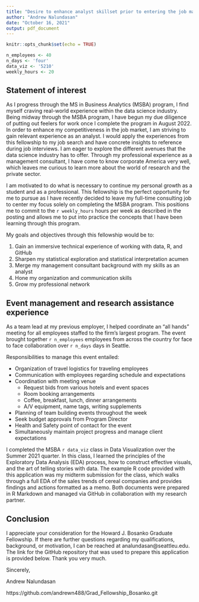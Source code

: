 ```yaml
---
title: "Desire to enhance analyst skillset prior to entering the job market"
author: "Andrew Nalundasan"
date: "October 16, 2021"
output: pdf_document
---
```


```r
knitr::opts_chunk$set(echo = TRUE)
```

```r
n_employees <- 40
n_days <- 'four'
data_viz <- '5210'
weekly_hours <- 20
```

## Statement of interest 

As I progress through the MS in Business Analytics (MSBA) program, I find myself craving real-world experience within the data science industry. Being midway through the MSBA program, I have begun my due diligence of putting out feelers for work once I complete the program in August 2022. In order to enhance my competitiveness in the job market, I am striving to gain relevant experience as an analyst. I would apply the experiences from this fellowship to my job search and have concrete insights to reference during job interviews. I am eager to explore the different avenues that the data science industry has to offer. Through my professional experience as a management consultant, I have come to know corporate America very well, which leaves me curious to learn more about the world of research and the private sector. 

I am motivated to do what is necessary to continue my personal growth as a student and as a professional. This fellowship is the perfect opportunity for me to pursue as I have recently decided to leave my full-time consulting job to center my focus solely on completing the MSBA program. This positions me to commit to the `r weekly_hours` hours per week as described in the posting and allows me to put into practice the concepts that I have been learning through this program.

My goals and objectives through this fellowship would be to: 

1. Gain an immersive technical experience of working with data, R, and GitHub
2. Sharpen my statistical exploration and statistical interpretation acumen
3. Merge my management consultant background with my skills as an analyst
4. Hone my organization and communication skills
5. Grow my professional network

## Event management and research assistance experience

As a team lead at my previous employer, I helped coordinate an "all hands" meeting for all employees staffed to the firm's largest program. The event brought together `r n_employees` employees from across the country for face to face collaboration over `r n_days` days in Seattle. 

Responsibilities to manage this event entailed: 

+ Organization of travel logistics for traveling employees 
+ Communication with employees regarding schedule and expectations
+ Coordination with meeting venue 
    + Request bids from various hotels and event spaces
    + Room booking arrangements
    + Coffee, breakfast, lunch, dinner arrangements
    + A/V equipment, name tags, writing supplements
+ Planning of team building events throughout the week
+ Seek budget approvals from Program Director
+ Health and Safety point of contact for the event
+ Simultaneously maintain project progress and manage client expectations

I completed the MSBA `r data_viz` class in Data Visualization over the Summer 2021 quarter. In this class, I learned the principles of the Exploratory Data Analysis (EDA) process, how to construct effective visuals, and the art of telling stories with data. The example R code provided with this application was my midterm submission for the class, which walks through a full EDA of the sales trends of cereal companies and provides findings and actions formatted as a memo. Both documents were prepared in R Markdown and managed via GitHub in collaboration with my research partner.

## Conclusion

I appreciate your consideration for the Howard J. Bosanko Graduate Fellowship. If there are further questions regarding my qualifications, background, or motivation, I can be reached at analundasan@seattleu.edu. The link for the GitHub repository that was used to prepare this application is provided below. Thank you very much. 

Sincerely, 

Andrew Nalundasan

https://github.com/andrewn488/Grad_Fellowship_Bosanko.git

